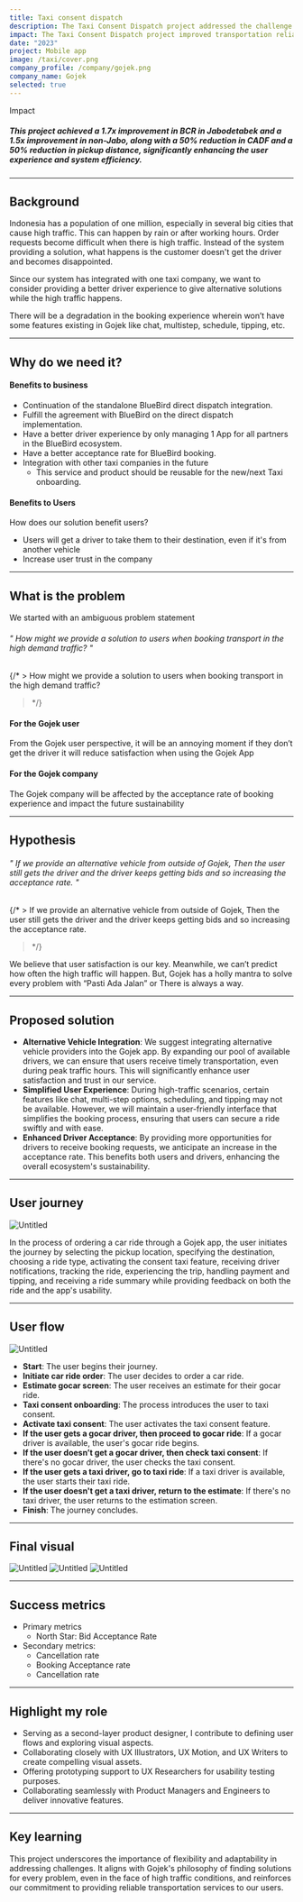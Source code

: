 ```yaml
---
title: Taxi consent dispatch
description: The Taxi Consent Dispatch project addressed the challenge of ensuring a reliable and user-friendly transportation experience during high-demand traffic, significantly improving the user acceptance rate and trust in Gojek's services.
impact: The Taxi Consent Dispatch project improved transportation reliability and user experience during high-demand traffic. Achieving a 1.7x BCR improvement in Jabodetabek and 1.5x in non-Jabo, it also reduced CADF and pickup distance by 50%, enhancing user satisfaction and system efficiency.y.
date: "2023"
project: Mobile app
image: /taxi/cover.png
company_profile: /company/gojek.png
company_name: Gojek
selected: true
---
```




<div>
<p className="mb-0 font-medium text-lg dark:text-zinc-300">Impact</p>
</div>

##### This project achieved a 1.7x improvement in BCR in Jabodetabek and a 1.5x improvement in non-Jabo, along with a 50% reduction in CADF and a 50% reduction in pickup distance, significantly enhancing the user experience and system efficiency.
---

## Background

Indonesia has a population of one million, especially in several big cities that cause high traffic. This can happen by rain or after working hours. Order requests become difficult when there is high traffic. Instead of the system providing a solution, what happens is the customer doesn't get the driver and becomes disappointed.

Since our system has integrated with one taxi company, we want to consider providing a better driver experience to give alternative solutions while the high traffic happens. 

There will be a degradation in the booking experience wherein won’t have some features existing in Gojek like chat, multistep, schedule, tipping, etc.

---

## Why do we need it?

#### Benefits to business

- Continuation of the standalone BlueBird direct dispatch integration.
- Fulfill the agreement with BlueBird on the direct dispatch implementation.
- Have a better driver experience by only managing 1 App for all partners in the BlueBird ecosystem.
- Have a better acceptance rate for BlueBird booking.
- Integration with other taxi companies in the future
    - This service and product should be reusable for the new/next Taxi onboarding.

#### Benefits to Users

How does our solution benefit users?

- Users will get a driver to take them to their destination, even if it's from another vehicle
- Increase user trust in the company

---

## What is the problem

We started with an ambiguous problem statement


###### " How might we provide a solution to users when booking transport in the high demand traffic? "


{/* > How might we provide a solution to users when booking transport in the high demand traffic?
>  */}

#### For the Gojek user

From the Gojek user perspective, it will be an annoying moment if they don’t get the driver it will reduce satisfaction when using the Gojek App  

#### For the Gojek company

The Gojek company will be affected by the acceptance rate of booking experience and impact the future sustainability

---

## Hypothesis



###### " If we provide an alternative vehicle from outside of Gojek, Then the user still gets the driver and the driver keeps getting bids and so increasing the acceptance rate. "

{/* > If we provide an alternative vehicle from outside of Gojek, Then the user still gets the driver and the driver keeps getting bids and so increasing the acceptance rate.
>  */}

We believe that user satisfaction is our key. Meanwhile, we can’t predict how often the high traffic will happen. But, Gojek has a holly mantra to solve every problem with “Pasti Ada Jalan” or There is always a way.

---

## Proposed solution

- **Alternative Vehicle Integration**: We suggest integrating alternative vehicle providers into the Gojek app. By expanding our pool of available drivers, we can ensure that users receive timely transportation, even during peak traffic hours. This will significantly enhance user satisfaction and trust in our service.
- **Simplified User Experience**: During high-traffic scenarios, certain features like chat, multi-step options, scheduling, and tipping may not be available. However, we will maintain a user-friendly interface that simplifies the booking process, ensuring that users can secure a ride swiftly and with ease.
- **Enhanced Driver Acceptance**: By providing more opportunities for drivers to receive booking requests, we anticipate an increase in the acceptance rate. This benefits both users and drivers, enhancing the overall ecosystem's sustainability.

---

## User journey

![Untitled](/taxi/taxi-journey.png)

In the process of ordering a car ride through a Gojek app, the user initiates the journey by selecting the pickup location, specifying the destination, choosing a ride type, activating the consent taxi feature, receiving driver notifications, tracking the ride, experiencing the trip, handling payment and tipping,  and receiving a ride summary while providing feedback on both the ride and the app's usability.

---

## User flow

![Untitled](/taxi/taxi-flow.png)

- **Start**: The user begins their journey.
- **Initiate car ride order**: The user decides to order a car ride.
- **Estimate gocar screen**: The user receives an estimate for their gocar ride.
- **Taxi consent onboarding**: The process introduces the user to taxi consent.
- **Activate taxi consent**: The user activates the taxi consent feature.
- **If the user gets a gocar driver, then proceed to gocar ride**: If a gocar driver is available, the user's gocar ride begins.
- **If the user doesn’t get a gocar driver, then check taxi consent**: If there's no gocar driver, the user checks the taxi consent.
- **If the user gets a taxi driver, go to taxi ride**: If a taxi driver is available, the user starts their taxi ride.
- **If the user doesn't get a taxi driver, return to the estimate**: If there's no taxi driver, the user returns to the estimation screen.
- **Finish**: The journey concludes.

---

## Final visual


![Untitled](/taxi/taxi1.png)
![Untitled](/taxi/taxi2.png)
![Untitled](/taxi/taxi3.png)


---

## Success metrics

- Primary metrics
    - North Star: Bid Acceptance Rate
- Secondary metrics:
    - Cancellation rate
    - Booking Acceptance rate
    - Cancellation rate
    

---
## Highlight my role
- Serving as a second-layer product designer, I contribute to defining user flows and exploring visual aspects.
- Collaborating closely with UX Illustrators, UX Motion, and UX Writers to create compelling visual assets.
- Offering prototyping support to UX Researchers for usability testing purposes.
- Collaborating seamlessly with Product Managers and Engineers to deliver innovative features.
---

## Key learning

This project underscores the importance of flexibility and adaptability in addressing challenges. It aligns with Gojek's philosophy of finding solutions for every problem, even in the face of high traffic conditions, and reinforces our commitment to providing reliable transportation services to our users.